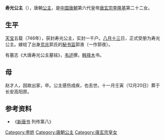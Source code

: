 {{東亞女性歷史人物
| 名稱=寿光公主
| 身份=[[唐朝|唐朝]]公主
| 畫像=
| 說明=
| 姓=李
| 封爵=[[公主|公主]]
| 位號=
| 封號=寿光公主
| 出生年=
| 婚年=746年
| 逝世年=
| 諡號=
| 墳墓=
| 父親=[[唐玄宗|唐玄宗]][[李隆基|李隆基]]
| 夫=郭液
|子=郭峋
|}}
'''寿光公主'''（{{bd|726年||750年|5月9日|catIdx=L}}），唐朝[[公主|公主]]，是[[中国|中国]][[唐朝|唐朝]]第六代皇帝[[唐玄宗|唐玄宗]][[李隆基|李隆基]]第二十二女。

==生平==
[[天宝|天宝]]五载（746年），获封寿光公主，实封一千户。[[八月十三|八月十三]]日，正式受册为寿光公主。嫁给了出身[[京兆|京兆]]郭氏的[[秘书监|秘书监]]郭液（一作郭夜）。

有墓志《大唐寿光公主墓铭》，[[韦述|韦述]]撰，[[韩择木|韩择木]]书。
==母==
赵才人，因故出家，卒。公主感伤成疾，也去世。十一月壬寅（12月20日）葬于长安高阳原。

== 参考资料 ==
*《[[新唐书|新唐书]] 列传第八》

[[Category:李姓|Category:李姓]]
[[Category:唐朝公主|Category:唐朝公主]]
[[Category:唐玄宗皇女|Category:唐玄宗皇女]]